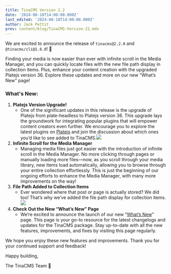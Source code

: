 ```yaml
---
title: TinaCMS Version 2.2
date: '2024-08-18T14:00:00.000Z'
last_edited: '2024-08-18T14:00:00.000Z'
author: Jack Pettit
prev: content/blog/TinaCMS-Version-21.mdx
---
```


We are excited to announce the release of `tinacms@2.2.0` and `@tinacms/cli@1.6.0`! 🚀

Finding your media is now easier than ever with infinite scroll in the Media Manager, and you can quickly locate files with the new file path display in collection items. Plus, enhance your content creation with the upgraded Platejs version 36. Explore these updates and more on our new “What’s New” page!

### What's New:

1. **Platejs Version Upgrade!**
   * One of the significant updates in this release is the upgrade of Platejs from plate-headless to Platejs version 36. This upgrade lays the groundwork for integrating popular plugins that will empower content creators even further. We encourage you to explore the latest plugins on [Platejs](https://platejs.org/docs#plugins "Platejs") and join the discussion about which ones you’d like to see added to TinaCMS.![](https://res.cloudinary.com/forestry-demo/image/upload/v1724047007/blog-media/2.2/SCR-20240819-nzej_ocb7rm.png)
2. **Infinite Scroll for the Media Manager**
   * Managing media files just got easier with the introduction of infinite scroll in the Media Manager. No more clicking through pages or manually loading more files—now, as you scroll through your media library, new items load automatically, allowing you to browse through your entire collection effortlessly. This is just the beginning of our ongoing efforts to enhance the Media Manager, with many more improvements on the way!
3. **File Path Added to Collection Items**
   * Ever wondered where that post or page is actually stored? We did too! That’s why we’ve added the file path display for collection items.![](https://res.cloudinary.com/forestry-demo/image/upload/v1724051431/blog-media/2.2/SCR-20240819-oqta-v2_yppg9t.png)
4. **Check Out the New “What’s New” Page**
   * We’re excited to announce the launch of our new “[What’s New](https://tina.io/whats-new/tinacms/)” page. This page is your go-to resource for the latest changelogs and updates for the TinaCMS package. Stay up-to-date with all the new features, improvements, and fixes by visiting this page regularly.

We hope you enjoy these new features and improvements. Thank you for your continued support and feedback!

Happy building,

The TinaCMS Team 🦙
